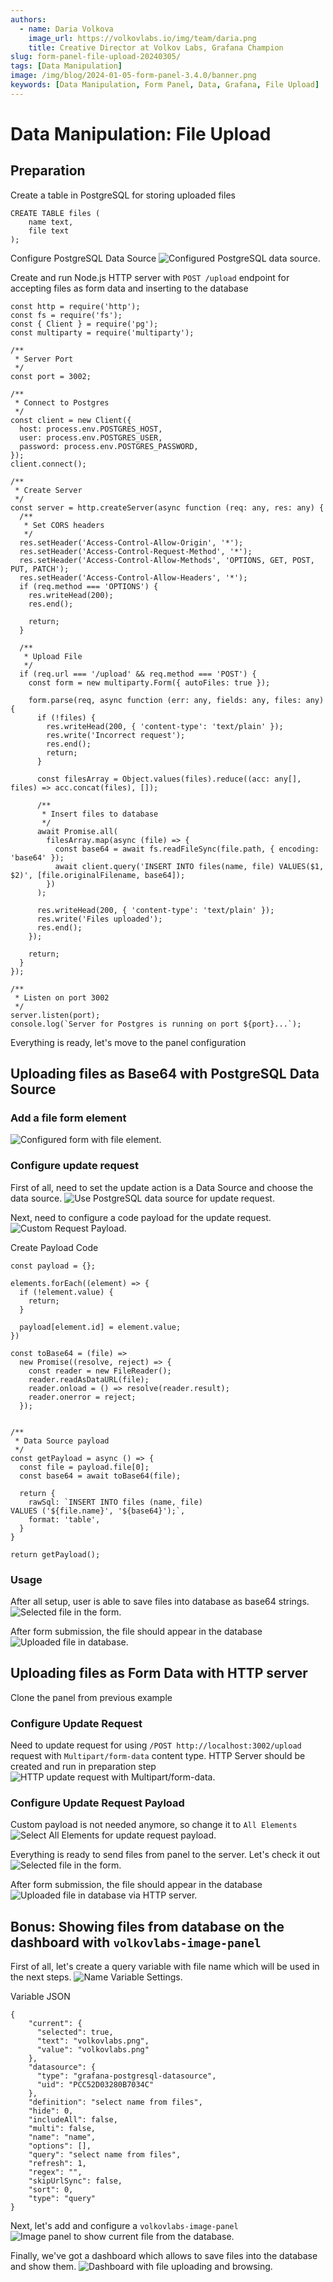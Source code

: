```yaml
---
authors:
  - name: Daria Volkova
    image_url: https://volkovlabs.io/img/team/daria.png
    title: Creative Director at Volkov Labs, Grafana Champion
slug: form-panel-file-upload-20240305/
tags: [Data Manipulation]
image: /img/blog/2024-01-05-form-panel-3.4.0/banner.png
keywords: [Data Manipulation, Form Panel, Data, Grafana, File Upload]
---
```



# Data Manipulation: File Upload

## Preparation

Create a table in PostgreSQL for storing uploaded files
```
CREATE TABLE files (
    name text,
    file text
);
```

Configure PostgreSQL Data Source
<Image
  title="Configured PostgreSQL data source."
  src="/img/blog/2024-03-05-form-panel-file-upload/configured-postgres-datasource.png"
/>

Create and run Node.js HTTP server with `POST /upload` endpoint for accepting files as form data and inserting to the database
```
const http = require('http');
const fs = require('fs');
const { Client } = require('pg');
const multiparty = require('multiparty');

/**
 * Server Port
 */
const port = 3002;

/**
 * Connect to Postgres
 */
const client = new Client({
  host: process.env.POSTGRES_HOST,
  user: process.env.POSTGRES_USER,
  password: process.env.POSTGRES_PASSWORD,
});
client.connect();

/**
 * Create Server
 */
const server = http.createServer(async function (req: any, res: any) {
  /**
   * Set CORS headers
   */
  res.setHeader('Access-Control-Allow-Origin', '*');
  res.setHeader('Access-Control-Request-Method', '*');
  res.setHeader('Access-Control-Allow-Methods', 'OPTIONS, GET, POST, PUT, PATCH');
  res.setHeader('Access-Control-Allow-Headers', '*');
  if (req.method === 'OPTIONS') {
    res.writeHead(200);
    res.end();

    return;
  }

  /**
   * Upload File
   */
  if (req.url === '/upload' && req.method === 'POST') {
    const form = new multiparty.Form({ autoFiles: true });

    form.parse(req, async function (err: any, fields: any, files: any) {
      if (!files) {
        res.writeHead(200, { 'content-type': 'text/plain' });
        res.write('Incorrect request');
        res.end();
        return;
      }

      const filesArray = Object.values(files).reduce((acc: any[], files) => acc.concat(files), []);

      /**
       * Insert files to database
       */
      await Promise.all(
        filesArray.map(async (file) => {
          const base64 = await fs.readFileSync(file.path, { encoding: 'base64' });
          await client.query('INSERT INTO files(name, file) VALUES($1, $2)', [file.originalFilename, base64]);
        })
      );

      res.writeHead(200, { 'content-type': 'text/plain' });
      res.write('Files uploaded');
      res.end();
    });

    return;
  }
});

/**
 * Listen on port 3002
 */
server.listen(port);
console.log(`Server for Postgres is running on port ${port}...`);
```

Everything is ready, let's move to the panel configuration

## Uploading files as Base64 with PostgreSQL Data Source

### Add a file form element
<Image
  title="Configured form with file element."
  src="/img/blog/2024-03-05-form-panel-file-upload/form-with-file-element.png"
/>

### Configure update request

First of all, need to set the update action is a Data Source and choose the data source.
<Image
  title="Use PostgreSQL data source for update request."
  src="/img/blog/2024-03-05-form-panel-file-upload/update-request-datasource.png"
/>

Next, need to configure a code payload for the update request.
<Image
  title="Custom Request Payload."
  src="/img/blog/2024-03-05-form-panel-file-upload/update-request-code-payload.png"
/>

Create Payload Code
```
const payload = {};

elements.forEach((element) => {
  if (!element.value) {
    return;
  }

  payload[element.id] = element.value;
})

const toBase64 = (file) =>
  new Promise((resolve, reject) => {
    const reader = new FileReader();
    reader.readAsDataURL(file);
    reader.onload = () => resolve(reader.result);
    reader.onerror = reject;
  });


/**
 * Data Source payload
 */
const getPayload = async () => {
  const file = payload.file[0];
  const base64 = await toBase64(file);

  return {
    rawSql: `INSERT INTO files (name, file)
VALUES ('${file.name}', '${base64}');`,
    format: 'table',
  }
}

return getPayload();
```

### Usage

After all setup, user is able to save files into database as base64 strings.
<Image
  title="Selected file in the form."
  src="/img/blog/2024-03-05-form-panel-file-upload/selected-file-in-form.png"
/>

After form submission, the file should appear in the database
<Image
  title="Uploaded file in database."
  src="/img/blog/2024-03-05-form-panel-file-upload/uploaded-file-in-database.png"
/>

## Uploading files as Form Data with HTTP server

Clone the panel from previous example

### Configure Update Request

Need to update request for using `/POST http://localhost:3002/upload` request with `Multipart/form-data` content type. HTTP Server should be created and run in preparation step
<Image
  title="HTTP update request with Multipart/form-data."
  src="/img/blog/2024-03-05-form-panel-file-upload/http-update-request.png"
/>

### Configure Update Request Payload

Custom payload is not needed anymore, so change it to `All Elements`
<Image
  title="Select All Elements for update request payload."
  src="/img/blog/2024-03-05-form-panel-file-upload/http-update-request.png"
/>

Everything is ready to send files from panel to the server. Let's check it out
<Image
  title="Selected file in the form."
  src="/img/blog/2024-03-05-form-panel-file-upload/selected-file-for-http.png"
/>

After form submission, the file should appear in the database
<Image
  title="Uploaded file in database via HTTP server."
  src="/img/blog/2024-03-05-form-panel-file-upload/http-uploaded-file-in-database.png"
/>

## Bonus: Showing files from database on the dashboard with `volkovlabs-image-panel`

First of all, let's create a query variable with file name which will be used in the next steps.
<Image
  title="Name Variable Settings."
  src="/img/blog/2024-03-05-form-panel-file-upload/name-variable.png"
/>

Variable JSON
```
{
    "current": {
      "selected": true,
      "text": "volkovlabs.png",
      "value": "volkovlabs.png"
    },
    "datasource": {
      "type": "grafana-postgresql-datasource",
      "uid": "PCC52D03280B7034C"
    },
    "definition": "select name from files",
    "hide": 0,
    "includeAll": false,
    "multi": false,
    "name": "name",
    "options": [],
    "query": "select name from files",
    "refresh": 1,
    "regex": "",
    "skipUrlSync": false,
    "sort": 0,
    "type": "query"
}
```

Next, let's add and configure a `volkovlabs-image-panel`
<Image
  title="Image panel to show current file from the database."
  src="/img/blog/2024-03-05-form-panel-file-upload/configured-image-panel.png"
/>

Finally, we've got a dashboard which allows to save files into the database and show them.
<Image
  title="Dashboard with file uploading and browsing."
  src="/img/blog/2024-03-05-form-panel-file-upload/dashboard-result.png"
/>














